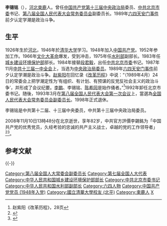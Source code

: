 '''李锡铭'''（{{bd|1926年|2月28日|2008年|11月10日|catIdx=L李}}），[[河北省|河北]][[辛集市|束鹿]]人。曾任[[中国共产党第十三届中央委员会|中国共产党第十三届中央政治局]]委员、[[中国共产党北京市委员会|中共北京市委]]书记、[[第八届全国人民代表大会常务委员会|第八届全国人民代表大会常务委员会]]副委员长。1989年[[六四天安门事件|六四天安门事件]]前夕认定学潮是政治斗争。

==生平==
1926年生於[[河北|河北]]，1946年於[[清华大学|清华大学]]学习。1948年加入[[中国共产党|中国共产党]]。1952年参加工作。1966年[[文化大革命|文化大革命]]爆发，受到冲击，1975年任[[中华人民共和国水利部|水利部]]副部长。1983年任[[中华人民共和国城乡建设环境保护部|城乡建设环境保护部]]部长。1984年接替[[段君毅|段君毅]]，出任[[中国共产党北京市委员会|中共北京市委]]书记。1987年11月[[中国共产党第十三次全国代表大会|中共十三届一中全会]]上，当选为[[中国共产党中央政治局|中央政治局委员]]。1989年[[六四天安门事件|六四天安门事件]]前夕认定学潮是政治斗争。[[赵紫阳|赵紫阳]]在回忆录《[[改革历程|改革历程]]》中说：“（1989年4月）24日的常委会上把学潮定性为‘有组织、有计划、有预谋的反党反社会主义的政治斗争’，并形成了会议纪要。[[李鹏|李鹏]]、李锡铭、[[陈希同|陈希同]]是始作俑者。”<ref>赵紫阳《改革历程》，28页</ref>1992年卸任北京市委书记。随後，1993年3月在[[第八届全国人民代表大会第一次会议|第八届全国人民代表大会第一次会议]]上，當選為[[全国人民代表大会常务委员会副委员长|全国人民代表大会常务委员会副委员长]]。1998年正式退休。

李锡铭是中共第十二届、十三届中央委员，中共第十三届中央政治局委员。

2008年11月10日13時48分在北京逝世，享年82岁，中共官方評價李錫銘为「中国共产党的优秀党员，久经考验的忠诚的共产主义战士，卓越的党的工作领导者」<ref>{{Cite web|url=http://news.cctv.com/china/20081110/152659.shtml|title=李锡铭同志逝世|accessdate=2018-10-24|date=2008-11-10|publisher=中国中央电视台|archive-date=2019-06-08|archive-url=https://web.archive.org/web/20190608133624/http://news.cctv.com/china/20081110/152659.shtml|dead-url=no}}</ref><ref>{{Cite web |url=http://news.xinhuanet.com/newscenter/2008-11/29/content_10430861.htm |title=李锡铭同志生平 |access-date=2008-11-29 |archive-date=2015-06-22 |archive-url=https://web.archive.org/web/20150622054829/http://news.xinhuanet.com/newscenter/2008-11/29/content_10430861.htm |dead-url=no }}</ref>。

== 参考文献 ==
{{Reflist|2}}

{{-}}
{{start box}}
{{s-ppo|cpc}}
{{s-before|[[段君毅|段君毅]]}}
{{s-title|[[中国共产党北京市委员会|中国共产党北京市委员会]]书记|1984年－1992年}}
{{s-after|[[陈希同|陈希同]]}}
{{s-gov|prc}}
{{s-new}}
{{s-title|[[中华人民共和国城乡建设环境保护部|中华人民共和国城乡建设环境保护部]]部长|1983年－1984年}}
{{s-after|[[芮杏文|芮杏文]]}}
{{end box}}

{{中共中央政治局/13|委员}}
{{全国人大常委会副委员长}}
{{中华人民共和国北京市正职领导人|nocat}}
{{国务院/6|部门首长}}
{{中华人民共和国住房和城乡建设部部长|nocat}}
{{六四事件}}

{{Authority control}}
{{DEFAULTSORT:L}}
[[Category:第八届全国人大常委会副委员长|Category:第八届全国人大常委会副委员长]]
[[Category:第七届全国人大代表|Category:第七届全国人大代表]]
[[Category:中华人民共和国城乡建设环境保护部部长|Category:中华人民共和国城乡建设环境保护部部长]]
[[Category:中共北京市委书记|Category:中共北京市委书记]]
[[Category:中华人民共和国水利部副部长|Category:中华人民共和国水利部副部长]]
[[Category:六四人物|Category:六四人物]]
[[Category:中国共产党党员_(1948年入党)|Category:中国共产党党员 (1948年入党)]]
[[Category:國立清華大學校友_(北平)|Category:國立清華大學校友 (北平)]]
[[Category:束鹿人|Category:束鹿人]]
[[Category:李姓|X]]